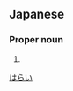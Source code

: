 ==Japanese==
{{ja-kanjitab|原|井}}

===Proper noun===
{{ja-pos|proper|はらい}}

# {{surname|lang=ja}}

[[Category:Japanese surnames|はらい]]